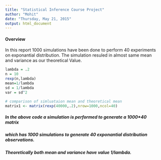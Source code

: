 ```yaml
---
title: "Statistical Inference Course Project"
author: "Mohit"
date: "Thursday, May 21, 2015"
output: html_document
---
```


#### Overview
In this report 1000 simulations have been done to perform 40 experiments on exponantial distribution.
The simulation resuled in almost same mean and variance as our theoretical Value.

```r
lambda = .2
n = 10
rexp(n,lambda)
mean=1/lambda
sd = 1/lambda
var = sd^2

# comparison of simluataion mean and theoretical mean
matrix1 <- matrix(rexp(40000,.2),nrow=1000,ncol=40)


```
##### In the above code a simulation is performed to generate a 1000*40 matrix
##### which has 1000 simulations to generate 40 exponantial distribution observations.   

##### Theoretically both mean and variance have value 1/lambda.

